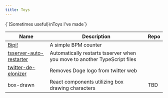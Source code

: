 ```yaml
---
title: Toys
---
```


<div className="text-lg md:text-3xl mx-auto font-bold whitespace-pre-line text-center max-w-[28ch]">
  <BoxDrawn.Box rows={7} cols={23} classic>
    {`(Sometimes useful)\nToys I've made`}
  </BoxDrawn.Box>
</div>

| Name                                                                                                                                   | Description                                                               | Repo                                                                                       |
| -------------------------------------------------------------------------------------------------------------------------------------- | ------------------------------------------------------------------------- | ------------------------------------------------------------------------------------------ |
| [Bipi!](https://bipi.sehyunchung.dev)                                                                                                  | A simple BPM counter                                                      | [<LinkIcon className="h-4 w-4" />](https://github.com/sehyunchung/bipi)                    |
| [tsserver-auto-restarter](https://marketplace.visualstudio.com/items?itemName=SehyunChung.tsserver-auto-restarter)                     | Automatically restarts tsserver when you move to another TypeScript files | [<LinkIcon className="h-4 w-4" />](https://github.com/sehyunchung/tsserver-auto-restarter) |
| [twitter-de-elonizer](https://chrome.google.com/webstore/detail/twitter-de-elonizer/elfgpiecbnknhfpkcpcnghkkkdilobkg?hl=en&authuser=0) | Removes Doge logo from twitter web                                        | [<LinkIcon className="h-4 w-4" />](https://github.com/sehyunchung/twitter-de-elonizer/)    |
| box-drawn                                                                                                                              | React components utilizing box drawing characters                         | TBD                                                                                        |
